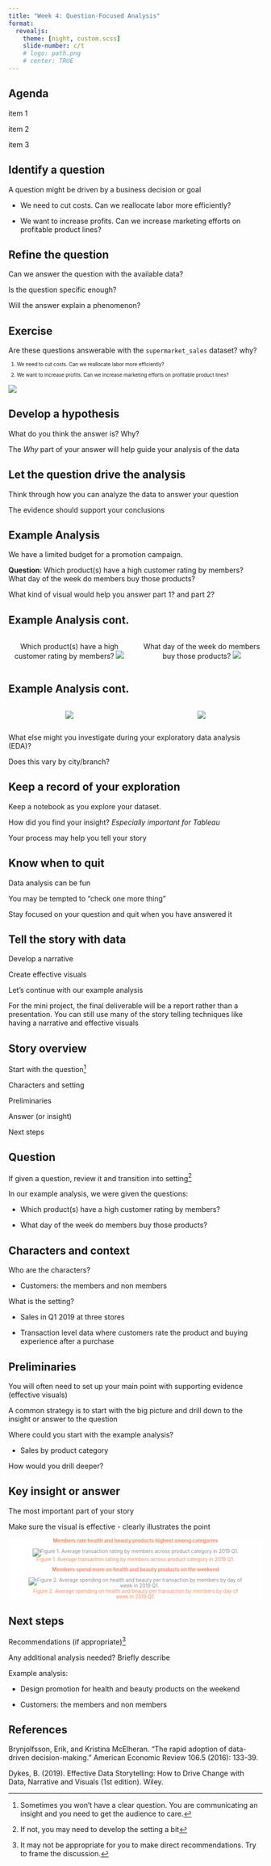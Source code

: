 ```yaml
---
title: "Week 4: Question-Focused Analysis"
format: 
  revealjs:
    theme: [night, custom.scss]
    slide-number: c/t
    # logo: path.png
    # center: TRUE
---
```


## Agenda 


item 1

item 2

item 3


<!-- example of big text fit to slide width -->

<!-- ::: {.r-fit-text} -->
<!-- Big Text -->
<!-- ::: -->



## Identify a question

A question might be driven by a business decision or goal

- We need to cut costs. Can we reallocate labor more efficiently?

- We want to increase profits. Can we increase marketing efforts on profitable product lines?

## Refine the question 

Can we answer the question with the available data?

Is the question specific enough? 

Will the answer explain a phenomenon?


## Exercise

Are these questions answerable with the `supermarket_sales` dataset? why?

::: {style="font-size: .7em"}

1. We need to cut costs. Can we reallocate labor more efficiently?

2. We want to increase profits. Can we increase marketing efforts on profitable product lines?

:::

![](includes/super_sales.jpg)

## Develop a hypothesis

What do you think the answer is?  Why?

The *Why* part of your answer will help guide your analysis of the data


## Let the question drive the analysis

Think through how you can analyze the data to answer your question

The evidence should support your conclusions

## Example Analysis 

We have a limited budget for a promotion campaign.  

**Question**: Which product(s) have a high customer rating by members?  What day of the week do members buy those products?

What kind of visual would help you answer part 1? and part 2?

## Example Analysis cont.

:::: {.columns style="text-align: center"}

::: {.column width="50%"}
Which product(s) have a high customer rating by members?
![](includes/rating_by_cust_type.png)
:::

::: {.column width="50%"}
What day of the week do members buy those products?
![](includes/spending_cust_type_dow.png)
:::

::::

## Example Analysis cont.

:::: {.columns style="text-align: center"}

::: {.column width="50%"}
![](includes/rating_by_cust_type.png)
:::

::: {.column width="50%"}
![](includes/spending_cust_type_dow.png)
:::

::::

What else might you investigate during your exploratory data analysis (EDA)?

::: {.notes}
Does this vary by city/branch?
:::

## Keep a record of your exploration

Keep a notebook as you explore your dataset.  

How did you find your insight?  *Especially important for Tableau*

Your process may help you tell your story

## Know when to quit

Data analysis can be fun

You may be tempted to "check one more thing"

Stay focused on your question and quit when you have answered it

## Tell the story with data

Develop a narrative

Create effective visuals

Let's continue with our example analysis

::: {.notes}
For the mini project, the final deliverable will be a report rather than a presentation.  You can still use many of the story telling techniques like having a narrative and effective visuals
:::

## Story overview

Start with the question^[Sometimes you won't have a clear question.  You are communicating an insight and you need to get the audience to care.]

Characters and setting

Preliminaries

Answer (or insight)

Next steps

## Question

If given a question, review it and transition into setting^[If not, you may need to develop the setting a bit]

In our example analysis, we were given the questions:

- Which product(s) have a high customer rating by members?  

- What day of the week do members buy those products?

## Characters and context

Who are the characters?

:::{.fragment}
- Customers: the members and non members
:::

What is the setting?

:::{.fragment}
- Sales in Q1 2019 at three stores

- Transaction level data where customers rate the product and buying experience after a purchase
:::

## Preliminaries

You will often need to set up your main point with supporting evidence (effective visuals)

A common strategy is to start with the big picture and drill down to the insight or answer to the question

Where could you start with the example analysis?

:::{.fragment}
- Sales by product category
:::

:::{.fragment}
How would you drill deeper?
:::

## Key insight or answer {.scrollable}

The most important part of your story

Make sure the visual is effective - clearly illustrates the point

::: {style="font-size: .7em;color:coral;text-align: center;background-color: white;opacity:0.9"}

**Members rate health and beauty products highest among categories**

![Figure 1. Average transaction rating by members across product category in 2019 Q1.](includes/rating_by_cust_type finalized.png){style="color:gray"}


**Members spend more on health and beauty products on the weekend**

![Figure 2. Average spending on health and beauty per transaction by members by day of week in 2019 Q1.](includes/spending_customer_final.png){style="color:gray"}
:::



## Next steps

Recommendations (if appropriate)^[It may not be appropriate for you to make direct recommendations. Try to frame the discussion.]

Any additional analysis needed?  Briefly describe

Example analysis: 

:::{.fragment}
- Design promotion for health and beauty products on the weekend
:::

:::{.fragment}
- Customers: the members and non members
:::
<!-- ------------------------------------------ -->

## References {.scrollable .smaller}



Brynjolfsson, Erik, and Kristina McElheran. "The rapid adoption of data-driven decision-making." American Economic Review 106.5 (2016): 133-39.


Dykes, B. (2019). Effective Data Storytelling: How to Drive Change with Data, Narrative and Visuals (1st edition). Wiley.
